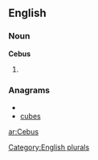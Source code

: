 
==English==

===Noun===
'''Cebus'''

# {{plural of|[[Cebu]]}}

===Anagrams===
* {{alphagram|bcesu}}
* [[cubes#English|cubes]]


[[Category:English plurals]]

[[ar:Cebus]]